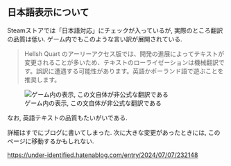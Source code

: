 ## 日本語表示について

Steamストアでは「日本語対応」にチェックが入っているが, 実際のところ翻訳の品質は低い. ゲーム内でもこのような言い訳が展開されている.

> Hellsh Quart のアーリーアクセス版では、開発の進展によってテキストが変更されることが多いため、テキストのローライゼーションは機械翻訳です。誤訳に遭遇する可能性があります。英語かポーランド語で遊ぶことを推奨します。

![ゲーム内の表示, この文自体が非公式な翻訳である](/img/localization-excuse.jpg)

なお, 英語テキストの品質もたいがいである.


詳細はすでにブログに書いてしまった. 次に大きな変更があったときには, このページに移動するかもしれない.

<https://under-identified.hatenablog.com/entry/2024/07/07/232148>

